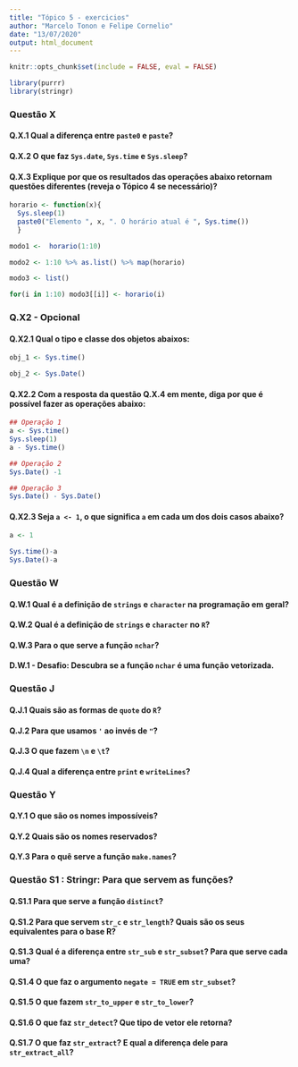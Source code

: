 ```yaml
---
title: "Tópico 5 - exercicios"
author: "Marcelo Tonon e Felipe Cornelio"
date: "13/07/2020"
output: html_document
---
```


```r
knitr::opts_chunk$set(include = FALSE, eval = FALSE)
```


```r
library(purrr)
library(stringr)
```


### Questão X

#### Q.X.1 Qual a diferença entre `paste0` e `paste`?

#### Q.X.2 O que faz `Sys.date`, `Sys.time` e `Sys.sleep`?

#### Q.X.3 Explique por que os resultados das operações abaixo retornam questões diferentes (reveja o Tópico 4 se necessário)?

```r

horario <- function(x){
  Sys.sleep(1)
  paste0("Elemento ", x, ". O horário atual é ", Sys.time())
  }

modo1 <-  horario(1:10)

modo2 <- 1:10 %>% as.list() %>% map(horario)

modo3 <- list()

for(i in 1:10) modo3[[i]] <- horario(i)
```

### Q.X2 - Opcional

#### Q.X2.1 Qual o tipo e classe dos objetos abaixos:

```r
obj_1 <- Sys.time()

obj_2 <- Sys.Date()
```

#### Q.X2.2 Com a resposta da questão Q.X.4 em mente, diga por que é possível fazer as operações abaixo:

```r
## Operação 1
a <- Sys.time()
Sys.sleep(1)
a - Sys.time()

## Operação 2
Sys.Date() -1

## Operação 3
Sys.Date() - Sys.Date()
```

#### Q.X2.3 Seja `a <- 1`, o que significa `a` em cada um dos dois casos abaixo?
```r
a <- 1
```
```r
Sys.time()-a
Sys.Date()-a
```


### Questão W

#### Q.W.1 Qual é a definição de `strings` e `character` na **programação em geral**?

#### Q.W.2 Qual é a definição de `strings` e `character` no `R`?

#### Q.W.3 Para o que serve a função `nchar`?

#### D.W.1 - **Desafio**: Descubra se a função `nchar` é uma função vetorizada.

### Questão J

#### Q.J.1 Quais são as formas de `quote` do `R`?

#### Q.J.2 Para que usamos `'` ao invés de `"`?

#### Q.J.3 O que fazem `\n` e `\t`?

#### Q.J.4 Qual a diferença entre `print` e `writeLines`?

### Questão Y

#### Q.Y.1 O que são os nomes impossíveis?

#### Q.Y.2 Quais são os nomes reservados?

#### Q.Y.3 Para o quê serve a função `make.names`?

### Questão S1 : Stringr: Para que servem as funções?

#### Q.S1.1 Para que serve a função `distinct`?

#### Q.S1.2 Para que servem `str_c` e `str_length`? Quais são os seus equivalentes para o base R?

#### Q.S1.3 Qual é a diferença entre `str_sub` e `str_subset`? Para que serve cada uma?

#### Q.S1.4 O que faz o argumento `negate = TRUE` em `str_subset`?

#### Q.S1.5 O que fazem `str_to_upper` e `str_to_lower`?

#### Q.S1.6 O que faz `str_detect`? Que tipo de vetor ele retorna?

#### Q.S1.7 O que faz `str_extract`? E qual a diferença dele para `str_extract_all`?